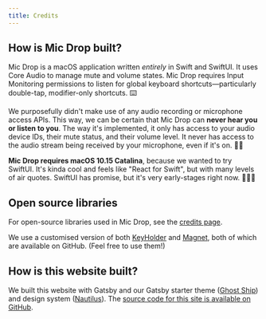 ```yaml
---
title: Credits
---
```



<Panel>

## How is Mic Drop built?

Mic Drop is a macOS application written _entirely_ in Swift and SwiftUI. It uses Core Audio to manage mute and volume states. Mic Drop requires Input Monitoring permissions to listen for global keyboard shortcuts—particularly double-tap, modifier-only shortcuts. ⌨️

We purposefully didn't make use of any audio recording or microphone access APIs. This way, we can be certain that Mic Drop can **never hear you or listen to you**. The way it's implemented, it only has access to your audio device IDs, their mute status, and their volume level. It never has access to the audio stream being received by your microphone, even if it's on. 👌🏻

**Mic Drop requires macOS 10.15 Catalina**, because we wanted to try SwiftUI. It's kinda cool and feels like "React for Swift", but with many levels of air quotes. SwiftUI has promise, but it's very early-stages right now. 🤷🏻‍♂️

## Open source libraries

For open-source libraries used in Mic Drop, see the [credits page](/credits).

We use a customised version of both [KeyHolder](https://github.com/octopusthink/KeyHolder) and [Magnet](https://github.com/octopusthink/Magnet), both of which are available on GitHub. (Feel free to use them!)

## How is this website built?

We built this website with Gatsby and our Gatsby starter theme ([Ghost Ship](https://github.com/octopusthink/ghost-ship/)) and design system ([Nautilus](https://github.com/octopusthink/nautilus)). The [source code for this site is available on GitHub](https://github.com/octopusthink/getmicdrop.com/).

</Panel>
